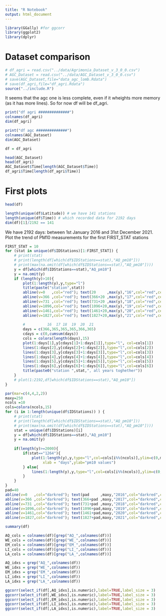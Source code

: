```yaml
---
title: "R Notebook"
output: html_document
---
```


```r
library(GGally) #for ggcorr
library(ggplot2)
library(dplyr)
```

# Dataset comparison

```r
# df_agri = read.csv("../data/Agrimonia_Dataset_v_3_0_0.csv")
# AGC_Dataset = read.csv("../data/AGC_Dataset_v_3_0_0.csv")
# save(AGC_Dataset,file="data_agc_lomb.Rdata")
# save(df_agri,file="df_agri.Rdata")
source("../include.R")
```

It seems that the agc one is less complete, even if it wheights more memory (as it has more lines).
So for now df will be df_agri.

```r
print("df agri ##############")
colnames(df_agri)
dim(df_agri)

print("df agc ##############")
colnames(AGC_Dataset)
dim(AGC_Dataset)

df = df_agri
```

```r
head(AGC_Dataset)
head(df_agri)
AGC_Dataset$Time[length(AGC_Dataset$Time)]
df_agri$Time[length(df_agri$Time)]
```


# First plots
```r
head(df)

length(unique(df$Latitude)) # we have 141 stations
length(unique(df$Time)) # which recorded data for 2192 days
dim(df)[1]/2192 == 141
```

We have 2192 days: between 1st January 2016 and 31st December 2021.
Plot the trend of PM10 measurements for the first FIRST_STAT stations


```r
FIRST_STAT = 10
for (stat in unique(df$IDStations)[1:FIRST_STAT]) {
	# print(stat)
	# print(length(df[which(df$IDStations==stat),"AQ_pm10"]))
	# print(max(na.omit(df[which(df$IDStations==stat),"AQ_pm10"])))
	y = df[which(df$IDStations==stat),"AQ_pm10"]
	y = na.omit(y)
	if (length(y)>10){
		plot(1:length(y),y,type="l")
		title(paste("station",stat))
		abline(v=0   ,col="red"); text(20     ,max(y),"16",col="red",cex=0.5)
		abline(v=366 ,col="red"); text(366+20 ,max(y),"17",col="red",cex=0.5)
		abline(v=731 ,col="red"); text(731+20 ,max(y),"18",col="red",cex=0.5)
		abline(v=1096,col="red"); text(1096+20,max(y),"19",col="red",cex=0.5)
		abline(v=1461,col="red"); text(1461+20,max(y),"20",col="red",cex=0.5)
		abline(v=1827,col="red"); text(1827+20,max(y),"21",col="red",cex=0.5)
		
		#          16  17 18  19  20  21
		days = c(366,365,365,365,366,365)
		cdays = c(0,cumsum(days))
		cols = colora(length(days),15)
		plot(1:days[1],y[cdays[1]+1:days[1]],type="l", col=cols[1])
		lines(1:days[2],y[cdays[2]+1:days[2]],type="l",col=cols[2])
		lines(1:days[3],y[cdays[3]+1:days[3]],type="l",col=cols[3])
		lines(1:days[4],y[cdays[4]+1:days[4]],type="l",col=cols[4])
		lines(1:days[5],y[cdays[5]+1:days[5]],type="l",col=cols[5])
		lines(1:days[6],y[cdays[6]+1:days[6]],type="l",col=cols[6])
		title(paste0("station ",stat,", all years toghether"))
	}
	# plot(1:2192,df[which(df$IDStations==stat),"AQ_pm10"])
}
```

```r
par(mar=c(4,4,2,2))
maxy=250
ncols =10
cols=colora(ncols,15)
for (i in 1:length(unique(df$IDStations)) ) {
	# print(stat)
	# print(length(df[which(df$IDStations==stat),"AQ_pm10"]))
	# print(max(na.omit(df[which(df$IDStations==stat),"AQ_pm10"])))
	stat = unique(df$IDStations)[i]
	y = df[which(df$IDStations==stat),"AQ_pm10"]
	y = na.omit(y)
	
	if(length(y)>=2000){
		if(stat=="1264"){
			plot(1:length(y),y,type="l",col=cols[i%%(ncols)],ylim=c(0,maxy),
				 xlab = "days",ylab="pm10 values")
		} else{
			lines(1:length(y),y,type="l",col=cols[i%%(ncols)],ylim=c(0,maxy))
		}
	}
}
pad=40
abline(v=0   ,col="darkred"); text(pad     ,maxy,"2016",col="darkred",cex=0.5)
abline(v=366 ,col="darkred"); text(366+pad ,maxy,"2017",col="darkred",cex=0.5)
abline(v=731 ,col="darkred"); text(731+pad ,maxy,"2018",col="darkred",cex=0.5)
abline(v=1096,col="darkred"); text(1096+pad,maxy,"2019",col="darkred",cex=0.5)
abline(v=1461,col="darkred"); text(1461+pad,maxy,"2020",col="darkred",cex=0.5)
abline(v=1827,col="darkred"); text(1827+pad,maxy,"2021",col="darkred",cex=0.5)

```




```r
summary(df)
```




```r
AQ_cols = colnames(df)[grep("AQ_",colnames(df))]
WE_cols = colnames(df)[grep("WE_",colnames(df))]
EM_cols = colnames(df)[grep("EM_",colnames(df))]
LI_cols = colnames(df)[grep("LI_",colnames(df))]
LA_cols = colnames(df)[grep("LA_",colnames(df))]

AQ_idxs = grep("AQ_",colnames(df))
WE_idxs = grep("WE_",colnames(df))
EM_idxs = grep("EM_",colnames(df))
LI_idxs = grep("LI_",colnames(df))
LA_idxs = grep("LA_",colnames(df))

```


```r
ggcorr(select_if(df[,AQ_idxs],is.numeric),label=TRUE,label_size = 3)
ggcorr(select_if(df[,WE_idxs],is.numeric),label=TRUE,label_size = 3)
ggcorr(select_if(df[,EM_idxs],is.numeric),label=TRUE,label_size = 3)
ggcorr(select_if(df[,LI_idxs],is.numeric),label=TRUE,label_size = 3)
ggcorr(select_if(df[,LA_idxs],is.numeric),label=TRUE,label_size = 3)
```

